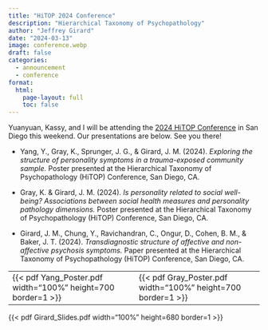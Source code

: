 ```yaml
---
title: "HiTOP 2024 Conference"
description: "Hierarchical Taxonomy of Psychopathology"
author: "Jeffrey Girard"
date: "2024-03-13"
image: conference.webp
draft: false
categories:
  - announcement
  - conference
format:
  html:
    page-layout: full
    toc: false
---
```


Yuanyuan, Kassy, and I will be attending the [2024 HiTOP Conference](https://www.personality.org/events/2024-hitop-conference) in San Diego this weekend. Our presentations are below. See you there!

- Yang, Y., Gray, K., Sprunger, J. G., & Girard, J. M. (2024). *Exploring the structure of personality symptoms in a trauma-exposed community sample.* Poster presented at the Hierarchical Taxonomy of Psychopathology (HiTOP) Conference, San Diego, CA.

- Gray, K. & Girard, J. M. (2024). *Is personality related to social well-being? Associations between social health measures and personality pathology dimensions.* Poster presented at the Hierarchical Taxonomy of Psychopathology (HiTOP) Conference, San Diego, CA.

- Girard, J. M., Chung, Y., Ravichandran, C., Ongur, D., Cohen, B. M., & Baker, J. T. (2024). *Transdiagnostic structure of affective and non-affective psychosis symptoms.* Paper presented at the Hierarchical Taxonomy of Psychopathology (HiTOP) Conference, San Diego, CA.

<table style="width: 100%;">
<tr>
<td>
{{< pdf Yang_Poster.pdf width="100%" height=700 border=1 >}}
</td>
<td>
{{< pdf Gray_Poster.pdf width="100%" height=700 border=1 >}}
</td>
</tr>
</table>

{{< pdf Girard_Slides.pdf width="100%" height=680 border=1 >}}
